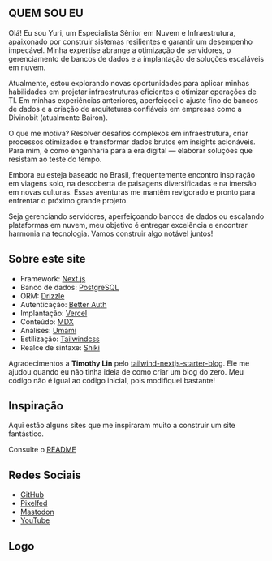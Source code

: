 ---
---

## QUEM SOU EU

Olá! Eu sou Yuri, um Especialista Sênior em Nuvem e Infraestrutura, apaixonado por construir sistemas resilientes e garantir um desempenho impecável. Minha expertise abrange a otimização de servidores, o gerenciamento de bancos de dados e a implantação de soluções escaláveis em nuvem.

Atualmente, estou explorando novas oportunidades para aplicar minhas habilidades em projetar infraestruturas eficientes e otimizar operações de TI. Em minhas experiências anteriores, aperfeiçoei o ajuste fino de bancos de dados e a criação de arquiteturas confiáveis em empresas como a Divinobit (atualmente Bairon).

O que me motiva? Resolver desafios complexos em infraestrutura, criar processos otimizados e transformar dados brutos em insights acionáveis. Para mim, é como engenharia para a era digital — elaborar soluções que resistam ao teste do tempo.

Embora eu esteja baseado no Brasil, frequentemente encontro inspiração em viagens solo, na descoberta de paisagens diversificadas e na imersão em novas culturas. Essas aventuras me mantêm revigorado e pronto para enfrentar o próximo grande projeto.

Seja gerenciando servidores, aperfeiçoando bancos de dados ou escalando plataformas em nuvem, meu objetivo é entregar excelência e encontrar harmonia na tecnologia. Vamos construir algo notável juntos!

## Sobre este site

- Framework: [Next.js](https://nextjs.org/)
- Banco de dados: [PostgreSQL](https://www.postgresql.org/)
- ORM: [Drizzle](https://orm.drizzle.team/)
- Autenticação: [Better Auth](https://www.better-auth.com/)
- Implantação: [Vercel](https://vercel.com)
- Conteúdo: [MDX](https://mdxjs.com/)
- Análises: [Umami](https://github.com/umami-software/umami)
- Estilização: [Tailwindcss](https://tailwindcss.com)
- Realce de sintaxe: [Shiki](https://github.com/shikijs/shiki)

Agradecimentos a **Timothy Lin** pelo [tailwind-nextjs-starter-blog](https://github.com/timlrx/tailwind-nextjs-starter-blog). Ele me ajudou quando eu não tinha ideia de como criar um blog do zero. Meu código não é igual ao código inicial, pois modifiquei bastante!

## Inspiração

Aqui estão alguns sites que me inspiraram muito a construir um site fantástico.

Consulte o [README](https://github.com/isyuricunha/website?tab=readme-ov-file#credits)

## Redes Sociais

- [GitHub](https://github.com/isyuricunha)
- [Pixelfed](https://pixelfed.social/isyuricunha)
- [Mastodon](https://mastodon.social/@isyuricunha)
- [YouTube](https://www.youtube.com/@isyuricunha)

## Logo

<Logo />
